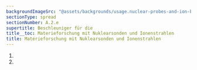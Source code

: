 ```yaml
---
backgroundImageSrc: "@assets/backgrounds/usage.nuclear-probes-and-ion-beams.webp"
sectionType: spread
sectionNumber: A.2.e
supertitle: Beschleuniger für die
title__toc: Materieforschung mit Nuklearsonden und Ionenstrahlen
title: Materieforschung mit Nuklearsonden und Ionenstrahlen
---
```


<div class="spread--right spread-area--references">

1. <BibRef citeKey="butz_witthuhn_etal__2003__erforschung" />
2. <BibRef citeKey="hzdr__2017__ibc" />

</div>
